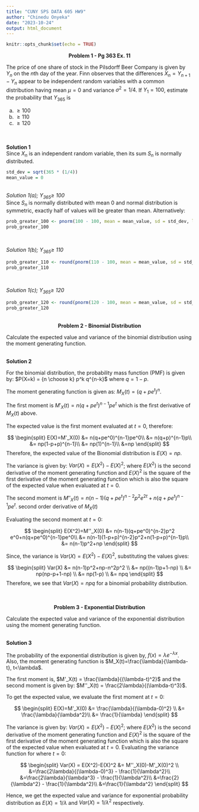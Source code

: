 ```yaml
---
title: "CUNY SPS DATA 605 HW9"
author: "Chinedu Onyeka"
date: "2023-10-24"
output: html_document
---
```


```r
knitr::opts_chunk$set(echo = TRUE)
```

<center> **Problem 1 - Pg 363 Ex. 11**</center> 
The price of one share of stock in the Pilsdorff Beer Company is given by $Y_n$ on the $n$th day of the year. Finn observes that the differences $X_n = Y_{n+1} - Y_n$ appear to be independent random variables with a common distribution having mean $\mu = 0$ and variance $\sigma^2 = 1/4$. If $Y_1 = 100$, estimate the probability that $Y_{365}$ is  

a. $\ge 100$
b. $\ge 110$
c. $\ge 120$  

</br>  
**Solution 1**  
Since $X_n$ is an independent random variable, then its sum $S_n$ is normally distributed. 
```r
std_dev = sqrt(365 * (1/4))
mean_value = 0
```

</br>
*Solution 1(a); $Y_{365} \geq$ 100*  
Since $S_n$ is normally distributed with mean $0$ and normal distribution is symmetric, exactly half of values will be greater than mean. Alternatively:  
```r
prob_greater_100 <- pnorm(100 - 100, mean = mean_value, sd = std_dev, lower.tail = FALSE)
prob_greater_100
```
</br>

*Solution 1(b); $Y_{365} \geq$ 110*
```r
prob_greater_110 <- round(pnorm(110 - 100, mean = mean_value, sd = std_dev, lower.tail = FALSE), 4)
prob_greater_110
```
</br>

*Solution 1(c);  $Y_{365} \geq$ 120*
```r
prob_greater_120 <- round(pnorm(120 - 100, mean = mean_value, sd = std_dev, lower.tail = FALSE), 4)
prob_greater_120
```
</br>
<center> **Problem 2 - Binomial Distribution**</center>  
Calculate the expected value and variance of the binomial distribution using the moment generating function.  

</br>
**Solution 2** 

For the binomial distribution, the probability mass function (PMF) is given by: $P(X=k) = {n \choose k} p^k q^{n-k}$
where $q=1-p$.  

The moment generating function is given as: $M_X(t)=(q+pe^t)^n$.  

The first moment is $M'_X(t) = n(q+pe^t)^{n-1}pe^t$ which is the first derivative of $M_X(t)$ above.  

The expected value is the first moment evaluated at $t=0$, therefore:  

$$
\begin{split}
E(X)=M'_X(0) &= n(q+pe^0)^{n-1}pe^0\\
&= n(q+p)^{n-1}p\\
&= np(1-p+p)^{n-1}\\
&= np(1)^{n-1}\\
&=np
\end{split}
$$
Therefore, the expected value of the Bionomial distribution is $E(X) = np$.  

The variance is given by: $Var(X)=E(X^2)-E(X)^2$; where $E(X^2)$ is the second derivative of the moment generating function and $E(X)^2$ is the square of the first derivative of the moment generating function which is also the square of the expected value when evaluated at $t=0$.  

The second moment is $M''_X(t) = n(n-1)(q+pe^t)^{n-2}p^2 e^{2t}+n(q+pe^t)^{n-1}pe^t$. second order derivative of $M_X(t)$

Evaluating the second moment at $t=0$:

$$
\begin{split}
E(X^2)=M''_X(0) &= n(n-1)(q+pe^0)^{n-2}p^2 e^0+n(q+pe^0)^{n-1}pe^0\\
&= n(n-1)(1-p+p)^{n-2}p^2+n(1-p+p)^{n-1}p\\
&= n(n-1)p^2+np
\end{split}
$$

Since, the variance is $Var(X)=E(X^2)-E(X)^2$, substituting the values gives:

$$
\begin{split}
Var(X) &= n(n-1)p^2+np-n^2p^2 \\
&= np((n-1)p+1-np) \\
&= np(np-p+1-np) \\
&= np(1-p) \\
&= npq
\end{split}
$$
Therefore, we see that $Var(X) = npq$ for a binomial probability distribution.  

</br>  
<center> **Problem 3 - Exponential Distribution**</center>  
Calculate the expected value and variance of the exponential distribution using the moment generating function.

</br>
**Solution 3**

The probability of the exponential distribution is given by, $f(x)=\lambda e^{-\lambda x}$.  
Also, the moment generating function is $M_X(t)=\frac{\lambda}{\lambda-t}, t<\lambda$.

The first moment is, $M'_X(t) = \frac{\lambda}{(\lambda-t)^2}$ and the second moment is given by: $M''_X(t) = \frac{2\lambda}{(\lambda-t)^3}$.

To get the expected value, we evaluate the first moment at $t=0$:

$$
\begin{split}
E(X)=M'_X(0) &= \frac{\lambda}{(\lambda-0)^2} \\
&= \frac{\lambda}{\lambda^2}\\
&= \frac{1}{\lambda}
\end{split}
$$

The variance is given by: $Var(X)=E(X^2)-E(X)^2$; where $E(X^2)$ is the second derivative of the moment generating function and $E(X)^2$ is the square of the first derivative of the moment generating function which is also the square of the expected value when evaluated at $t=0$. Evaluating the variance function for where $t=0$:

$$
\begin{split}
Var(X) = E(X^2)-E(X)^2 &= M''_X(0)-M'_X(0)^2 \\
&=\frac{2\lambda}{(\lambda-0)^3} - \frac{1}{\lambda^2}\\
&=\frac{2\lambda}{\lambda^3} - \frac{1}{\lambda^2}\\
&=\frac{2}{\lambda^2} - \frac{1}{\lambda^2}\\
&=\frac{1}{\lambda^2}
\end{split}
$$

Hence, we get the expected value and variance for exponential probability distribution as $E(X)=1/\lambda$ and $Var(X)=1/\lambda^2$ respectively.
